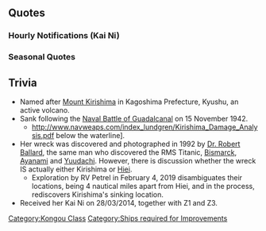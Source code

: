 {{ShipPageHeader}}

==Quotes==
{{ShipQuotes
|Introduction = マイク音量大丈夫…？チェック、1,2……。よし。はじめまして、私、霧島です。
|Introduction/En = Is the microphone's volume good? Check, 1,2... Okay. Nice to meet you, I'm Kirishima.

|Library = 霧島です。姉妹艦の榛名には、頭脳は負けないわよ？<br>純国産高速戦艦として、奮戦するんだからっ！<br>現代の海自イージス艦にもその名は受け継がれたの。
|Library/En = Kirishima here. I won't lose to my sister ship Haruna's brains!<br>As a domestically-produced fast battleship, I'll work hard!<br>One of the Aegis ships of the modern JMSDF succeeds my name.
|Library/Note = Aegis is an American-designed anti-missile defense system carried by many naval military vessels today, including those of the JMSDF (Japanese Maritime Self-Defense Forces).

|Secretary 1 = ご命令を、司令。
|Secretary 1/En = Your orders, commander.

|Secretary 2 = さ、早くご命令を、司令。
|Secretary 2/En = Now, give your orders quickly, commander.

|Secretary 3 = そのー、何度もつつかれるのは何でしょう？新たなコマンドなんでしょうか？
|Secretary 3/En = You know, what's with your constant poking? Is it a new command?

|Idle = マイクチェック、ワン、ツー。ワンツーワンツー、サン、シィー！…おわぁっ、やだ提督、いない間にチェックしておこうかと…
|Idle/En = Mic check. One, Two. One-Two One-Two, THREEE, FOOUURR! Oh my! ...Pardon me, admiral. I thought I'd do some checks while you were away...

|Secretary Married = 司令の判断、流石です。
|Secretary Married/En = As expected from the Commander's judgement

|Secretary Married/Kai = 司令、三式弾をお探しですか？・・あん・・そんなところには搭載していませんし！仕方ないですね、霧島も一緒にお探しします
|Secretary Married/Kai/En = Commander, are you looking for the Type-3 ammo?... ahhn... I don't have it loaded in there! It can't be helped. Kirishima will search with you.

|Wedding = 私の計算によると、戦いが終わったら、たぶん司令と私は、もしかすると、もしかすると…いえ、なんでもないの。
|Wedding/En = According to my calculations, after the battle is over, the commander and I probably, possibly, maybe... No.. it's nothing!
|Wedding/Note = "Getting married after battle/war" is a well-known death flag, so she probably decided to avoid it.

|Looking At Scores = 本部より電文です。
|Looking At Scores/En = A message from the headquarters.

|Joining A Fleet = 出撃よ！さて、どう出てくるかしら？
|Joining A Fleet/En = Going on a sortie! Now then, how shall we move out?

|Equipment 1 = この強化により、霧島の戦闘力向上しました。感謝しますね。
|Equipment 1/En = With this upgrade, Kirishima's combat capabilities have been improved. My thanks.

|Equipment 2 = 私の想像以上の改装です。さすが司令！データ以上の方ですね！
|Equipment 2/En = These upgrades are beyond what I'd imagined! As expected from my commnader. Far beyond your profiles in the data.

|Equipment 3 = よくできましたっ！
|Equipment 3/En = Well done!

|Equipment 3/Kai Ni = ふむ、これはいいものですね。
|Equipment 3/Kai Ni/En = Hm, this is good stuff, isn't it.

|Supply = この強化により、霧島の戦闘力向上しました。感謝しますね。
|Supply/En = With this upgrade, Kirishima's combat capabilities have been improved. My thanks.

|Supply/Kai = 充分かと。
|Supply/Kai/En = It's sufficient.

|Docking Minor = 備えあれば憂いなし、です。
|Docking Minor/En = Prepare for anything and you will need nothing, as they say.

|Docking Major = ベストタイミングのドック入りです。さすがね！
|Docking Major/En = Best timing to enter the dock. As expected!

|Docking Complete = 修復完了艦があります。
|Docking Complete/En = A ship has been fully repaired.

|Construction = 新しい艦船のお知らせです！
|Construction/En = There's a notification of a new ship.

|Returning From Sortie = 作戦完了！艦隊帰投します。戦果をご確認されますか？
|Returning From Sortie/En = Operation success! The fleet's returning. Want to check the battle result?

|Starting A Sortie = 霧島艦隊、出撃します！
|Starting A Sortie/En = Kirishima fleet, sortie!

|Battle Start = さぁ、砲撃戦開始するわよ！
|Battle Start/En = Well, open fire now!

|Attack = 主砲、敵を追尾して！撃て！
|Attack/En = Main gun, aim the enemy! Fire!

|Night Battle = 速度と火力…ふふっ、夜戦開始よ！
|Night Battle/En = Speed and firepower... fufu, commencing night attack.

|Night Attack = 距離、速度、よし！全門斉射ぁ！
|Night Attack/En = Distance, velocity, check! All cannons open fire!

|MVP = 艦隊の頭脳と言われるように頑張りますね！
|MVP/En = I'll give my all to be called the brain of the fleet!

|Minor Damage 1 = きゃあっ！
|Minor Damage 1/En = Kyaaa?!
|Minor Damage 1/Note = Surprise hit by USS Washington

|Minor Damage 2 = 痛った…そんな馬鹿な！
|Minor Damage 2/En = Ouch...that can't be!

|Major Damage = どうして…？私の戦況分析が…
|Major Damage/En = How could this happen under my combat strategy?

|Sunk = 海の底は、意外と暖かい……っ…
|Sunk/En = The seafloor is, surprisingly warm...
|Sunk/Note = She was sunk during the Naval battle of Guadalcanal, literally in the tropical climate
}}

===Hourly Notifications (Kai Ni)===
{{Shiphourly
| 00JP = マイクチェック、ワンツー。よし、マルマルマルマル。日付が更新されました。
| 00EN = Mic check, One-Two. Alrighty, 0000.  A new day has begun.
| 00Note = 
| 01JP = マルヒトマルマル。時報担当…これは私、霧島の得意とするところです。
| 01EN = 0100. Time announcements... This is Kirishima's forte.
| 01Note = 
| 02JP = マルフタマルマル…っな…う、ば…あら？　マイクの調子が…
| 02EN = 0200... Now... wha?  The mic condition's all...
| 02Note = 
| 03JP = マルサンマルマル。こんな深夜にマイクが壊れるなんて…あら？　あ、直ってる？　ちょっとー！　これ、音声来てる？
| 03EN = 0300.  For the mic to break this late at night... oh?  Ah, it's working?  Wait a minute!  Is the sound even coming out?
| 03Note = 
| 04JP = マルヨンマルマル。司令、マイク治りました！　…司令？　司令？　寝てます…よね？
| 04EN = 0400.  Commander, the mic is all fixed! ...Commander? Commander? You're... asleep?
| 04Note = 
| 05JP = マルゴーマルマル。さ、今日も張り切って参りましょう。あ、司令…ごめんさない、起こしちゃいましたか？
| 05EN = 0500. Let's head out today with high spirits!  Ah, Commander... sorry, did I wake you?
| 05Note = 
| 06JP = マルロクマルマル。朝です。爽やかな、朝ですっ！
| 06EN = 0600.  It's morning. This refreshing feeling, it's morning!
| 06Note = 
| 07JP = マルナナマルマル。司令、さあ、任務をお申し付けくださいっ！
| 07EN = 0700. Alrighty, Commander. Please give the orders!
| 07Note = 
| 08JP = マルハチマルマル…し、司令？　に、二度寝…でしょうか？
| 08EN = 0800.  C-commander? Y-you're... going back to sleep?
| 08Note = 
| 09JP = マルキュウマルマル。司令？　司令！　起きてくださーいっ！！　霧島困りますぅー！
| 09EN = 0900. Commander? Commander!  Please wake uuuup! Kirishima is worried!
| 09Note = 
| 10JP = ヒトマルマルマル。時報始まって以来のピンチです。なにげに軽く放置状態です！
| 10EN = 1000. Up until now, the time announcements have been a bit of trouble.  I unknowingly let it get to such a state!
| 10Note = 
| 11JP = ヒトヒトマルマル。艦娘の皆さん、騒がないで。本日の任務は、午後からが本番です！
| 11EN = 1100.  All shipgirls, don't make such a ruckus.  Today's missions shall be performed in the afternoon!
| 11Note = 
| 12JP = ヒトフタマルマル。お昼です…が、司令の休息は私、霧島がお守りします。
| 12EN = 1200.  Lunchtime, huh... Leave the commander's break to me, Kirishima.
| 12Note = 
| 13JP = ヒトサンマルマル。霧島、一人で昼食をいただきます。これも…任務ですから…。
| 13EN = 1300.  Kirishima will have lunch by herself.  Because this ... is also a mission.
| 13Note = The Admiral is still asleep.
| 14JP = ヒトヨンマルマル。司令のお目覚めです。サポートは、この霧島にお任せください。
| 14EN = 1400.  The Commander has awakened.  Please leave the support to me, Kirishima.
| 14Note = 
| 15JP = ヒトゴーマルマル。第二、第三、第四艦隊は、遠征に向かわれたしっ！
| 15EN = 1500.  The 2nd, 3rd and 4th fleets, are all off on expeditions!
| 15Note = 
| 16JP = ヒトロクマルマル。ドック、建造デッキ、不備はないわね？　チェックして。
| 16EN = 1600.  There aren't any deficiencies in the docks and the construction decks? Check.
| 16Note = 
| 17JP = ヒトナナマルマル。司令、ウィークリー任務も順調です。流石ですね！
| 17EN = 1700.  Commander, the weeklies are also coming along.  Just as expected!
| 17Note = 
| 18JP = ヒトハチマルマル…。あの娘、電気系統が弱いの？　ガツン、て叩けばいいんじゃない？
| 18EN = 1800... That girl, has weak electrical systems?  Wouldn't it be good to give them a hard whack?
| 18Note = Reference to USS South Dakota, where she suffered a serious power failure that rendered most of her radar, radio and guns inoperable during the second battle of guadalcanal.
| 19JP = ヒトキューマルマル。あら、すみません。霧島的には、理論的な考察を心掛けています。
| 19EN = 1900. Oh, sorry. Kirishima typically likes to consider the theoretical possibilities.
| 19Note = 
| 20JP = フタマルマルマル。司令のサポートは、いつだってキッチリと霧島が致しますので！
| 20EN = 2000. As the Commander's support, Kirishima is perfectly ready anytime!
| 20Note = 
| 21JP = フタヒトマルマル。司令、そのー……分け目は、きっちりと…っ髪型の話じゃありませんって！
| 21EN = 2100.  Commander, erm... the critical part... I wasn't talking about my hairstyle!
| 21Note = 
| 22JP = フタフタマルマル。司令！？　メガネを取ったら私、戦えませんっ！
| 22EN = 2200.  Commander!  If you take my glasses, I can't fight!
| 22Note = 
| 23JP = フタサンマルマル。そろそろマイクチェックの時間ね。うふふっ♪
| 23EN = 2300. Almost Mic check time.  Heheh♪
| 23Note = 
}}

===Seasonal Quotes===
{{Shipquoteseasonal
|Valentine2015 = 甘さ良し、ほろ苦さ良し、包装良し！　よーし、大丈夫！　司令官、こちらを！
|Valentine2015_EN = Sweetness: check. Bitterness: check. Wrapping: check! Alright, everything's good! Commander, please take these!
|Valentine2015_Clip = {{Audio|file=Kirishima Valentine 2015.ogg}}
|Valentine2015_Note = 

|Valentine2015_2 = この私、霧島はチョコのように甘くはないわよ～？　狙い、よーし！　全門斉射！
|Valentine2015_2_EN = Kirishima is not as sweet as those chocolates you know~? Aiming, done! All main cannons, volley!
|Valentine2015_2_Clip = {{Audio|file=Kirishima Valentine 2015 Attack.ogg}}
|Valentine2015_2_Note = ''(Attack Line)''

|WhiteDay2015 = そうですね..チョコレートのお返しは、特に気にしないで下さい.ええ、特には..
|WhiteDay2015_EN = You know... You don't have to worry about getting chocolate just for me... Yes, don't worry...
|WhiteDay2015_Clip = {{Audio|file=Kirishima_WhiteDay.ogg}}
|WhiteDay2015_Note = 

|SecondAnniversary2015 = マイク音量大丈夫…？チェック、ワン(1)、トゥー（2）……。よおし、ふぅ…はぁ…っ…二周年、本当に、おめでとうございます。これからも…え？長い…？
|SecondAnniversary2015_EN = Is the mic volume okay? Check, one-two... Alright. Congratulations on the second anniversary. From here onwards...eh? Too long?
|SecondAnniversary2015_Clip = {{Audio|file=Kirishima_Second_Anniversary.ogg}}
|SecondAnniversary2015_Note = 

|Christmas2015 = さあ、クリスマスパーティの季節よ。パーティの司会ではマイクが大事。もちろん、マイクチェックもしっかりお願いね。うん、そう、大切です。よろしく頼みますね。
|Christmas2015_EN = Right, it's time for Christmas party. The most important thing to bring at the stage is a microphone. Of course, please do a check on the mic as well. Yes, it's important indeed. I'm counting on you.
|Christmas2015_Clip = {{Audio|file=Kirishima_Christmas_2015.ogg}}
|Christmas2015_Note = 

|EndofYear2015 = さあ、師走の大掃除も張り切って行きましょう！ほうきよ～し！ちり取りよ～し！！霧島、まずは掃き掃除から参ります。掃き掃除戦、用意、始め！
|EndofYear2015_EN = Now then, let's get in the mood for December's spring cleaning! Broom, check! Dustpan, check! I will now proceed with the sweeping. Sweeping battle ready, go!
|EndofYear2015_Clip = {{Audio|file=Kirishima_End_of_Year_2015.ogg}}
|EndofYear2015_Note = 

|NewYear2016 = 司令、謹賀新年申し上げます！旧年は大変お世話になりました。本年も金剛型高速戦艦、どうぞよろしくお願い致します。あ、おみくじですか？末吉でした。
|NewYear2016_EN = Commander, greetings to you in this new year! Thank you for taking care of us last year. Pleased to be of service this year as well to us Kongou-class fast battleships. Ah, You're doing the Omikuji? It's an ending blessing.
|NewYear2016_Clip = {{Audio|file=Kirishima_New_Year_2016.ogg}}
|NewYear2016_Note = Ending blessing is a low rank of blessing in Omikuji, near towards the curses. It means "Good Luck in the Future".

|Setsubun2016 = さあ、節分よー！　今年の鬼役は誰かしら？　……ふん。ふっ、成る程。
よーし、射撃諸元よーし！　お豆装填！　節分砲撃戦、用意！　てぇーっ！　……ちっ、夾叉(きょうさ)か……次弾装填！
|Setsubun2016_EN = Right, it's time for Setsubun! So who is the demon role for this year? Hmm... I see. Right. Firing factors , check! Beans loaded! Setsubun barrage, aim... Fire! Tch... a near miss. Reloading shells!
|Setsubun2016_Clip = {{Audio|file=Kirishima_Setsubun_2016.ogg}}
|Setsubun2016_Note = 

|ThirdAnniversary2016 = マイク、音量大丈夫？　チェック、ワン、ツー、よし…。　本日はお日柄もよく、三周年本当におめでとうございます。これからも、私たち…　え？ん？長い？	
|ThirdAnniversary2016_EN = Is the mic volume ok? Check. One, two... Good. *breaths in* Today, I would like to show my gratitude for reaching our third anniversary. From here on, we will b-... eh? Hn? Too long?	
|ThirdAnniversary2016_Clip = {{Audio|file=Kirishima_Third_Anniversary.ogg}}
|ThirdAnniversary2016_Note = 
}}

==Trivia==
*Named after [http://en.wikipedia.org/wiki/Mount_Kirishima Mount Kirishima] in Kagoshima Prefecture, Kyushu, an active volcano.
*Sank following the [http://en.wikipedia.org/wiki/Naval_Battle_of_Guadalcanal Naval Battle of Guadalcanal] on 15 November 1942.
**http://www.navweaps.com/index_lundgren/Kirishima_Damage_Analysis.pdf below the waterline].
*Her wreck was discovered and photographed in 1992 by [http://en.wikipedia.org/wiki/Robert_Ballard Dr. Robert Ballard], the same man who discovered the RMS Titanic, [[Bismarck]], [[Ayanami]] and [[Yuudachi]]. However, there is discussion whether the wreck IS actually either Kirishima or [[Hiei]].
**Exploration by RV Petrel in February 4, 2019 disambiguates their locations, being 4 nautical miles apart from Hiei, and in the process, rediscovers Kirishima's sinking location.
* Received her Kai Ni on 28/03/2014, together with Z1  and Z3.

{{ShipPageFooter}}
[[Category:Kongou Class]]
[[Category:Ships required for Improvements]]